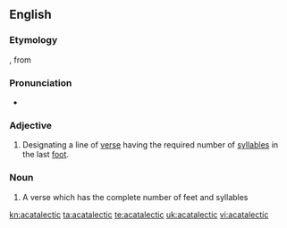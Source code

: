 ==English==

===Etymology===
{{etyl|LL.|en}} {{term|acatalecticus|acatalēcticus|lang=la}}, from {{etyl|grc|en}} {{term|akatalēktikos|ακατάληκτος|leaving off|lang=grc}}

===Pronunciation===
* {{a|US}} {{IPA|/ˌeɪ.ˌkæt.ə.ˈlɛk.tɪk/}}

===Adjective===
{{head|en|adjective}}

# {{context|poetry|prosody}} Designating a line of [[verse]] having the required number of [[syllables]] in the last [[foot]].

===Noun===
{{en-noun}}

# {{context|poetry|prosody}} A verse which has the complete number of feet and syllables

[[kn:acatalectic]]
[[ta:acatalectic]]
[[te:acatalectic]]
[[uk:acatalectic]]
[[vi:acatalectic]]